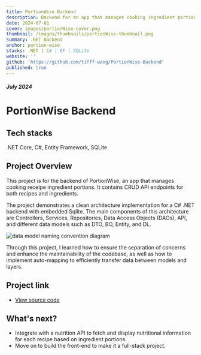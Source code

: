 ```yaml
---
title: PortionWise Backend
description: Backend for an app that manages cooking ingredient portions
date: 2024-07-01
cover: images/portionWise-cover.png
thumbnail: /images/thumbnails/portionWise-thumbnail.png
summary: .NET Backend
anchor: portion-wise
stacks: .NET | C# | EF | SQLite
website: ''
github: 'https://github.com/tifff-wang/PortionWise-Backend'
published: true
---
```


##### July 2024

# PortionWise Backend

## Tech stacks
.NET Core, C#, Entity Framework, SQLite

## Project Overview

This project is for the backend of PortionWise, an app that manages cooking receipe ingredient portions. It contains CRUD API endpoints for both recipes and ingredients.

The project demonstrates a clean architecture implementation for a C# .NET backend with embedded Sqlite. The main components of this architecture are Controllers, Services, Repositories, Data Access Objects (DAOs), API, and different data models such as DTO, BO, Entity, and DL.

<img
    src="/images/data_model_naming_convention.png"
    alt="data model naming convention diagram"
/>

Through this project, I learned how to ensure the separation of concerns and enhance the maintainability of the codebase, as well as how to implement auto-mapping to efficiently transfer data between models and layers.

## Project link

-   [View source code](https://github.com/tifff-wang/PortionWise-Backend)

## What's next?

-   Integrate with a nutrition API to fetch and display nutritional information for each recipe based on ingredient portions.
-   Move on to build the front-end to make it a full-stack project.
